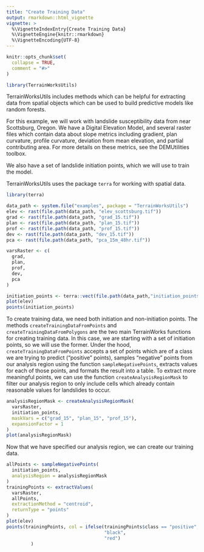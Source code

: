 ```yaml
---
title: "Create Training Data"
output: rmarkdown::html_vignette
vignette: >
  %\VignetteIndexEntry{Create Training Data}
  %\VignetteEngine{knitr::rmarkdown}
  %\VignetteEncoding{UTF-8}
---
```


```r
knitr::opts_chunk$set(
  collapse = TRUE,
  comment = "#>"
)
```

```r
library(TerrainWorksUtils)
```


TerrainWorksUtils includes methods which can be helpful for extracting data 
from spatial objects which can be used to build predictive models like 
random forests. 

For this example, we will work with landslide susceptibility data from near
Scottsburg, Oregon. We have a Digital Elevation Model, and several raster 
files which contain data about slope metrics including gradient, 
plan curvature, profile curvature, deviation from mean elevation, and 
partial contributing area. For more details on these metrics, see the 
DEMUtilities toolbox. 

We also have a set of landslide initiation points, which we will use to train 
the model. 

TerrainWorksUtils uses the package `terra` for working with spatial data. 

```r
library(terra)

data_path <- system.file("examples", package = "TerrainWorksUtils")
elev <- rast(file.path(data_path, "elev_scottsburg.tif"))
grad <- rast(file.path(data_path, "grad_15.tif"))
plan <- rast(file.path(data_path, "plan_15.tif"))
prof <- rast(file.path(data_path, "prof_15.tif"))
dev <- rast(file.path(data_path, "dev_15.tif"))
pca <- rast(file.path(data_path, "pca_15m_48hr.tif"))

varsRaster <- c(
  grad,
  plan,
  prof,
  dev,
  pca
)

initiation_points <- terra::vect(file.path(data_path,"initiation_points.shp"))
plot(elev)
points(initiation_points)
```

To create training data, we need both initiation and non-initiation points. 
The methods `createTrainingDataFromPoints` and `createTrainingDataFromPolygons`
are the two main TerrainWorks functions for creating training data. In this
case, we are starting with a set of initiation points, so we will use the 
former. Under the hood, `createTrainingDataFromPoints` accepts a set of points
which are of a class we are trying to predict ("positive" points), samples 
"negative" points from our analysis region using the function
`sampleNegativePoints`, extracts values for each of those points, and formats
the result into a table. To extract more meaningful points, we can use the 
function `createAnalysisRegionMask` to filter our analysis region to only 
include cells which already contain reasonable values for landslides to occur. 

```r
analysisRegionMask <- createAnalysisRegionMask(
  varsRaster, 
  initiation_points, 
  maskVars = c("grad_15", "plan_15", "prof_15"), 
  expansionFactor = 1
)
plot(analysisRegionMask)
```

Now that we have specified our analysis region, we can create our training 
data. 

```r
allPoints <- sampleNegativePoints(
  initiation_points, 
  analysisRegion = analysisRegionMask
)
trainingPoints <- extractValues(
  varsRaster, 
  allPoints, 
  extractionMethod = "centroid", 
  returnType = "points"
)
plot(elev)
points(trainingPoints, col = ifelse(trainingPoints$class == "positive", 
                                    "black", 
                                    "red")
         )
```





